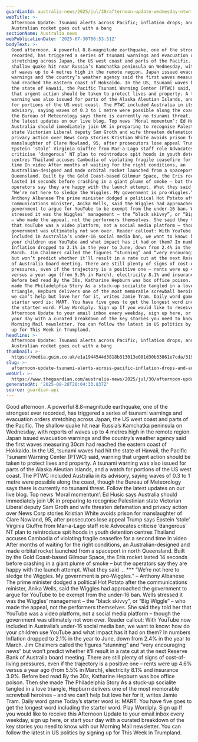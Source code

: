 ```yaml
---
guardianId: australia-news/2025/jul/30/afternoon-update-wednesday-ntwnfb
webTitle: >-
  Afternoon Update: Tsunami alerts across Pacific; inflation drops; and
  Australian rocket goes out with a bang
sectionName: Australia news
webPublicationDate: '2025-07-30T06:53:51Z'
bodyText: >-
  Good afternoon. A powerful 8.8-magnitude earthquake, one of the strongest ever
  recorded, has triggered a series of tsunami warnings and evacuation orders
  stretching across Japan, the US west coast and parts of the Pacific. The
  shallow quake hit near Russia’s Kamchatka peninsula on Wednesday, with reports
  of waves up to 4 metres high in the remote region. Japan issued evacuation
  warnings and the country’s weather agency said the first waves measuring 30cm
  had reached the eastern coast of Hokkaido. In the US, tsunami waves had hit
  the state of Hawaii, the Pacific Tsunami Warning Center (PTWC) said, warning
  that urgent action should be taken to protect lives and property. A tsunami
  warning was also issued for parts of the Alaska Aleutian Islands, and a watch
  for portions of the US west coast. The PTWC included Australia in its
  advisory, saying waves of 0.3 to 1 metre were possible along the coast, though
  the Bureau of Meteorology says there is currently no tsunami threat. Follow
  the latest updates on our live blog. Top news ‘Moral momentum’: Ed Husic says
  Australia should immediately join UK in preparing to recognise Palestinian
  state Victorian Liberal deputy Sam Groth and wife threaten defamation and
  privacy action over News Corp stories Kristian White avoids prison for
  manslaughter of Clare Nowland, 95, after prosecutors lose appeal Trump says
  Epstein ‘stole’ Virginia Giuffre from Mar-a-Lago staff role Advocates
  criticise ‘dangerous’ NT plan to reintroduce spit hoods in youth detention
  centres Thailand accuses Cambodia of violating fragile ceasefire for a second
  time In video After months of waiting for the right conditions, an
  Australian-designed and made orbital rocket launched from a spaceport in north
  Queensland. Built by the Gold Coast-based Gilmour Space, the Eris rocket
  lasted 14 seconds before crashing in a giant plume of smoke – but the
  operators say they are happy with the launch attempt. What they said … ***
  “We’re not here to sledge the Wiggles. My government is pro-Wiggles.” –
  Anthony Albanese The prime minister dodged a political Hot Potato after the
  communications minister, Anika Wells, said the Wiggles had approached the
  government to argue for YouTube to be exempt from the under-16 ban. Wells
  stressed it was the Wiggles’ management – the “black skivvy”, or “Big Wiggle”
  – who made the appeal, not the performers themselves. She said they told her
  that YouTube was a video platform, not a social media platform – though the
  government was ultimately not won over. Reader callout: With YouTube now
  included in Australia’s under-16 social media ban, we want to know: how do
  your children use YouTube and what impact has it had on them? In numbers
  Inflation dropped to 2.1% in the year to June, down from 2.4% in the year to
  March. Jim Chalmers called the figures “stunning” and “very encouraging news”
  but won’t predict whether it’ll result in a rate cut at the next Reserve Bank
  of Australia board meeting. There are still plenty of signs of cost-of-living
  pressures, even if the trajectory is a positive one – rents were up 4.6%
  versus a year ago (from 5.5% in March), electricity 8.1% and insurance 3.9%.
  Before bed read By the 30s, Katharine Hepburn was box office poison. Then she
  made The Philadelphia Story As a stuck-up socialite tangled in a love
  triangle, Hepburn delivers one of the most memorable screwball heroines – and
  we can’t help but love her for it, writes Jamie Tram. Daily word game Today’s
  starter word is: MART. You have five goes to get the longest word including
  the starter word. Play Wordiply. Sign up If you would like to receive this
  Afternoon Update to your email inbox every weekday, sign up here, or start
  your day with a curated breakdown of the key stories you need to know with our
  Morning Mail newsletter. You can follow the latest in US politics by signing
  up for This Week in Trumpland.
headline: >-
  Afternoon Update: Tsunami alerts across Pacific; inflation drops; and
  Australian rocket goes out with a bang
thumbnail: >-
  https://media.guim.co.uk/e1a1944544d3818b313013e081d30b33861e7cda/319_0_1161_929/500.jpg
slug: >-
  afternoon-update-tsunami-alerts-across-pacific-inflation-drops-and-australian-rocket-goes-out-with-a-bang
webUrl: >-
  https://www.theguardian.com/australia-news/2025/jul/30/afternoon-update-wednesday-ntwnfb
generatedAt: '2025-08-28T20:04:33.837Z'
source: guardian-api
---
```

Good afternoon. A powerful 8.8-magnitude earthquake, one of the strongest ever recorded, has triggered a series of tsunami warnings and evacuation orders stretching across Japan, the US west coast and parts of the Pacific. The shallow quake hit near Russia’s Kamchatka peninsula on Wednesday, with reports of waves up to 4 metres high in the remote region. Japan issued evacuation warnings and the country’s weather agency said the first waves measuring 30cm had reached the eastern coast of Hokkaido. In the US, tsunami waves had hit the state of Hawaii, the Pacific Tsunami Warning Center (PTWC) said, warning that urgent action should be taken to protect lives and property. A tsunami warning was also issued for parts of the Alaska Aleutian Islands, and a watch for portions of the US west coast. The PTWC included Australia in its advisory, saying waves of 0.3 to 1 metre were possible along the coast, though the Bureau of Meteorology says there is currently no tsunami threat. Follow the latest updates on our live blog. Top news ‘Moral momentum’: Ed Husic says Australia should immediately join UK in preparing to recognise Palestinian state Victorian Liberal deputy Sam Groth and wife threaten defamation and privacy action over News Corp stories Kristian White avoids prison for manslaughter of Clare Nowland, 95, after prosecutors lose appeal Trump says Epstein ‘stole’ Virginia Giuffre from Mar-a-Lago staff role Advocates criticise ‘dangerous’ NT plan to reintroduce spit hoods in youth detention centres Thailand accuses Cambodia of violating fragile ceasefire for a second time In video After months of waiting for the right conditions, an Australian-designed and made orbital rocket launched from a spaceport in north Queensland. Built by the Gold Coast-based Gilmour Space, the Eris rocket lasted 14 seconds before crashing in a giant plume of smoke – but the operators say they are happy with the launch attempt. What they said … *** “We’re not here to sledge the Wiggles. My government is pro-Wiggles.” – Anthony Albanese The prime minister dodged a political Hot Potato after the communications minister, Anika Wells, said the Wiggles had approached the government to argue for YouTube to be exempt from the under-16 ban. Wells stressed it was the Wiggles’ management – the “black skivvy”, or “Big Wiggle” – who made the appeal, not the performers themselves. She said they told her that YouTube was a video platform, not a social media platform – though the government was ultimately not won over. Reader callout: With YouTube now included in Australia’s under-16 social media ban, we want to know: how do your children use YouTube and what impact has it had on them? In numbers Inflation dropped to 2.1% in the year to June, down from 2.4% in the year to March. Jim Chalmers called the figures “stunning” and “very encouraging news” but won’t predict whether it’ll result in a rate cut at the next Reserve Bank of Australia board meeting. There are still plenty of signs of cost-of-living pressures, even if the trajectory is a positive one – rents were up 4.6% versus a year ago (from 5.5% in March), electricity 8.1% and insurance 3.9%. Before bed read By the 30s, Katharine Hepburn was box office poison. Then she made The Philadelphia Story As a stuck-up socialite tangled in a love triangle, Hepburn delivers one of the most memorable screwball heroines – and we can’t help but love her for it, writes Jamie Tram. Daily word game Today’s starter word is: MART. You have five goes to get the longest word including the starter word. Play Wordiply. Sign up If you would like to receive this Afternoon Update to your email inbox every weekday, sign up here, or start your day with a curated breakdown of the key stories you need to know with our Morning Mail newsletter. You can follow the latest in US politics by signing up for This Week in Trumpland.
